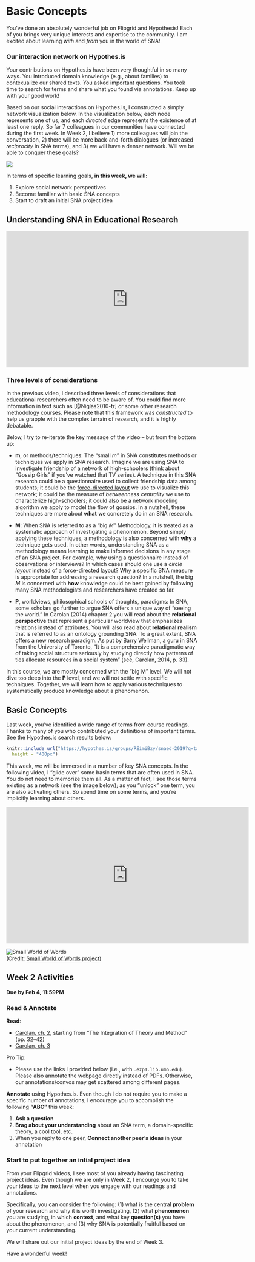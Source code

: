 # Basic Concepts {#ch2}

You've done an absolutely wonderful job on Flipgrid and Hypothesis! Each of you brings very unique interests and expertise to the community. I am excited about learning *with* and *from* you in the world of SNA!

### Our interaction network on Hypothes.is {-}

Your contributions on Hypothes.is have been very thoughtful in so many ways. You introduced domain knowledge (e.g., about families) to contexualize our shared texts. You asked important questions. You took time to search for terms and share what you found via annotations. Keep up with your good work!

Based on our social interactions on Hypothes.is, I constructed a simply network visualization below. In the visualization below, each node represents one of us, and each *directed* edge represents the existence of at least one reply. So far 7 colleagues in our communities have connected during the first week. In Week 2, I believe 1) more colleagues will join the conversation, 2) there will be more back-and-forth dialogues (or increased *reciprocity* in SNA terms), and 3) we will have a denser network. Will we be able to conquer these goals?

![](images/week1-h.png)

In terms of specific learning goals, **in this week, we will:**

1. Explore social network perspectives
2. Become familiar with basic SNA concepts
3. Start to draft an initial SNA project idea
            
<!-- <iframe width="640" height="360" src="https://www.youtube.com/embed/lX0SmpoHMNA?rel=0" frameborder="0" allowfullscreen></iframe> -->

## Understanding SNA in Educational Research

<iframe width="640" height="360" src="https://www.youtube.com/embed/jXxpgQAYfTE?list=PLjwvT6cNsD_12ghorqyZ1LHjdvmEhm6N-" frameborder="0" allowfullscreen></iframe>

### Three levels of considerations {#three-levels}

In the previous video, I described three levels of considerations that educational researchers often need to be aware of. You could find more information in text such as [@Niglas2010-tr] or some other research methodology courses. Please note that this framework was *constructed* to help us grapple with the complex terrain of research, and it is highly debatable. 

Below, I try to re-iterate the key message of the video -- but from the bottom up:

- **m**, or methods/techniques: The "small *m*" in SNA constitutes methods or techniques we apply in SNA research. Imagine we are using SNA to investigate friendship of a network of high-schoolers (think about "Gossip Girls" if you've watched that TV series). A technique in this SNA research could be a questionnaire used to collect friendship data among students; it could be the [force-directed layout](https://en.wikipedia.org/wiki/Force-directed_graph_drawing) we use to visualize this network; it could be the measure of *betweenness centrality* we use to characterize high-schoolers; it could also be a network modeling algorithm we apply to model the flow of gossips. In a nutshell, these techniques are more about **what** we concretely do in an SNA research.

- **M**: When SNA is referred to as a "big *M*" Methodology, it is treated as a systematic approach of investigating a phenomenon. Beyond simply applying these techniques, a methodology is also concerned with **why** a technique gets used. In other words, understanding SNA as a methodology means learning to make informed decisions in any stage of an SNA project. For example, why using a questionnaire instead of observations or interviews? In which cases should one use a *circle layout* instead of a force-directed layout? Why a specific SNA measure is appropriate for addressing a research question? In a nutshell, the big *M* is concerned with **how** knowledge could be best gained by following many SNA methodologists and researchers have created so far. 

- **P**, worldviews, philosophical schools of thoughts, paradigms: In SNA, some scholars go further to argue SNA offers a unique way of "seeing the world." In Carolan (2014) chapter 2 you will read about the **relational perspective** that represent a particular worldview that emphasizes relations instead of attributes. You will also read about **relational realism** that is referred to as an ontology grounding SNA. To a great extent, SNA offers a new research paradigm. As put by Barry Wellman, a guru in SNA from the University of Toronto, "It is a comprehensive paradigmatic way of taking social structure seriously by studying directly how patterns of ties allocate resources in a social system" (see, Carolan, 2014, p. 33).

In this course, we are mostly concerned with the "big M" level. We will not dive too deep into the **P** level, and we will not settle with specific techniques. Together, we will learn how to apply various techniques to systematically produce knowledge about a phenomenon.

## Basic Concepts

Last week, you've identified a wide range of terms from course readings. Thanks to many of you who contributed your definitions of important terms. See the Hypothes.is search results below:

```r
knitr::include_url("https://hypothes.is/groups/REimiBzy/snaed-2019?q=tag%3Aterm", 
  height = "400px")
```

This week, we will be immersed in a number of key SNA concepts. In the following video, I "glide over" some basic terms that are often used in SNA. You do not need to memorize them all. As a matter of fact, I see those terms existing as a network (see the image below); as you "unlock" one term, you are also activating others. So spend time on some terms, and you're implicitly learning about others.

<iframe width="640" height="360" src="https://www.youtube.com/embed/lB5zx3L1Mi4?rel=0" frameborder="0" allowfullscreen></iframe>

![Small World of Words](images/smallworldwords.png)  
(Credit: [Small World of Words project](https://smallworldofwords.org/en/project/visualize))

## Week 2 Activities

**Due by Feb 4, 11:59PM**

### Read & Annotate

**Read**:

- [Carolan, ch. 2](http://methods.sagepub.com.ezp1.lib.umn.edu/book/social-network-analysis-and-education/n2.xml), starting from "The Integration of Theory and Method" (pp. 32--42)
- [Carolan, ch. 3](http://methods.sagepub.com.ezp1.lib.umn.edu/book/social-network-analysis-and-education/n3.xml)

Pro Tip:

- Please use the links I provided below (i.e., with `.ezp1.lib.umn.edu`). Please also annotate the webpage directly instead of PDFs. Otherwise, our annotations/convos may get scattered among different pages.

**Annotate** using Hypothes.is. Even though I do not require you to make a specific number of annotations, I encourage you to accomplish the following **"ABC"** this week:

1. **Ask a question**
2. **Brag about your understanding** about an SNA term, a domain-specific theory, a cool tool, etc.
3. When you reply to one peer, **Connect another peer's ideas** in your annotation



### Start to put together an intial project idea

<!-- <iframe width="640" height="360" src="https://www.youtube.com/embed/Pe80-YWFetE?rel=0" frameborder="0" allowfullscreen></iframe> -->

From your Flipgrid videos, I see most of you already having fascinating project ideas. Even though we are only in Week 2, I encourge you to take your ideas to the next level when you engage with our readings and annotations. 

Specifically, you can consider the following: (1) what is the central **problem** of your research and why it is worth investigating, (2) what **phenomenon** you are studying, in which **context**, and what key **question(s)** you have about the phenomenon, and (3) why SNA is potentially fruitful based on your current understanding. 

We will share out our initial project ideas by the end of Week 3.

Have a wonderful week!
